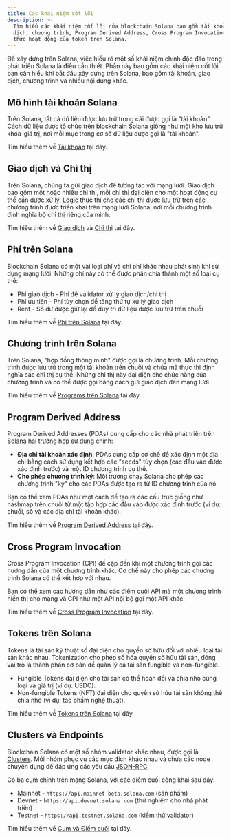 ```yaml
---
title: Các khái niệm cốt lõi
description: >-
  Tìm hiểu các khái niệm cốt lõi của blockchain Solana bao gồm tài khoản, giao
  dịch, chương trình, Program Derived Address, Cross Program Invocation, và cách
  thức hoạt động của token trên Solana.
---
```


Để xây dựng trên Solana, việc hiểu rõ một số khái niệm chính độc đáo trong phát
triển Solana là điều cần thiết. Phần này bao gồm các khái niệm cốt lõi bạn cần
hiểu khi bắt đầu xây dựng trên Solana, bao gồm tài khoản, giao dịch, chương
trình và nhiều nội dung khác.

## Mô hình tài khoản Solana

Trên Solana, tất cả dữ liệu được lưu trữ trong cái được gọi là "tài khoản". Cách
dữ liệu được tổ chức trên blockchain Solana giống như một kho lưu trữ khóa-giá
trị, nơi mỗi mục trong cơ sở dữ liệu được gọi là "tài khoản".

Tìm hiểu thêm về [Tài khoản](/docs/core/accounts) tại đây.

## Giao dịch và Chỉ thị

Trên Solana, chúng ta gửi giao dịch để tương tác với mạng lưới. Giao dịch bao
gồm một hoặc nhiều chỉ thị, mỗi chỉ thị đại diện cho một hoạt động cụ thể cần
được xử lý. Logic thực thi cho các chỉ thị được lưu trữ trên các chương trình
được triển khai trên mạng lưới Solana, nơi mỗi chương trình định nghĩa bộ chỉ
thị riêng của mình.

Tìm hiểu thêm về [Giao dịch](/docs/core/transactions) và
[Chỉ thị](/docs/core/transactions#instruction) tại đây.

## Phí trên Solana

Blockchain Solana có một vài loại phí và chi phí khác nhau phát sinh khi sử dụng
mạng lưới. Những phí này có thể được phân chia thành một số loại cụ thể:

- Phí giao dịch - Phí để validator xử lý giao dịch/chỉ thị
- Phí ưu tiên - Phí tùy chọn để tăng thứ tự xử lý giao dịch
- Rent - Số dư được giữ lại để duy trì dữ liệu được lưu trữ trên chuỗi

Tìm hiểu thêm về [Phí trên Solana](/docs/core/fees) tại đây.

## Chương trình trên Solana

Trên Solana, "hợp đồng thông minh" được gọi là chương trình. Mỗi chương trình
được lưu trữ trong một tài khoản trên chuỗi và chứa mã thực thi định nghĩa các
chỉ thị cụ thể. Những chỉ thị này đại diện cho chức năng của chương trình và có
thể được gọi bằng cách gửi giao dịch đến mạng lưới.

Tìm hiểu thêm về [Programs trên Solana](/docs/core/programs) tại đây.

## Program Derived Address

Program Derived Addresses (PDAs) cung cấp cho các nhà phát triển trên Solana hai
trường hợp sử dụng chính:

- **Địa chỉ tài khoản xác định**: PDAs cung cấp cơ chế để xác định một địa chỉ
  bằng cách sử dụng kết hợp các "seeds" tùy chọn (các đầu vào được xác định
  trước) và một ID chương trình cụ thể.
- **Cho phép chương trình ký**: Môi trường chạy Solana cho phép các chương trình
  "ký" cho các PDAs được tạo ra từ ID chương trình của nó.

Bạn có thể xem PDAs như một cách để tạo ra các cấu trúc giống như hashmap trên
chuỗi từ một tập hợp các đầu vào được xác định trước (ví dụ: chuỗi, số và các
địa chỉ tài khoản khác).

Tìm hiểu thêm về [Program Derived Address](/docs/core/pda) tại đây.

## Cross Program Invocation

Cross Program Invocation (CPI) đề cập đến khi một chương trình gọi các hướng dẫn
của một chương trình khác. Cơ chế này cho phép các chương trình Solana có thể
kết hợp với nhau.

Bạn có thể xem các hướng dẫn như các điểm cuối API mà một chương trình hiển thị
cho mạng và CPI như một API nội bộ gọi một API khác.

Tìm hiểu thêm về [Cross Program Invocation](/docs/core/cpi) tại đây.

## Tokens trên Solana

Tokens là tài sản kỹ thuật số đại diện cho quyền sở hữu đối với nhiều loại tài
sản khác nhau. Tokenization cho phép số hóa quyền sở hữu tài sản, đóng vai trò
là thành phần cơ bản để quản lý cả tài sản fungible và non-fungible.

- Fungible Tokens đại diện cho tài sản có thể hoán đổi và chia nhỏ cùng loại và
  giá trị (ví dụ: USDC).
- Non-fungible Tokens (NFT) đại diện cho quyền sở hữu tài sản không thể chia nhỏ
  (ví dụ: tác phẩm nghệ thuật).

Tìm hiểu thêm về [Tokens trên Solana](/docs/core/tokens) tại đây.

## Clusters và Endpoints

Blockchain Solana có một số nhóm validator khác nhau, được gọi là
[Clusters](/docs/references/clusters). Mỗi nhóm phục vụ các mục đích khác nhau
và chứa các node chuyên dụng để đáp ứng các yêu cầu [JSON-RPC](/docs/rpc/).

Có ba cụm chính trên mạng Solana, với các điểm cuối công khai sau đây:

- Mainnet - `https://api.mainnet-beta.solana.com` (sản phẩm)
- Devnet - `https://api.devnet.solana.com` (thử nghiệm cho nhà phát triển)
- Testnet - `https://api.testnet.solana.com` (kiểm thử validator)

Tìm hiểu thêm về [Cụm và Điểm cuối](/docs/references/clusters) tại đây.
